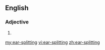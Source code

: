 ==English==

===Adjective===
{{en-adj}}

# {{alternative spelling of|earsplitting}}

[[my:ear-splitting]]
[[vi:ear-splitting]]
[[zh:ear-splitting]]